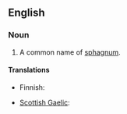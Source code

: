 ==English==

===Noun===
{{en-noun|sg=[[peat]] [[moss]]|-}}

# A common name of [[sphagnum]].

====Translations====
{{trans-top|sphagnum}}
* Finnish: {{t-|fi|rahkasammal}}
{{trans-mid}}
* [[Scottish Gaelic]]: {{t-|gd|mòinteach|f|xs=Scottish Gaelic}}
{{trans-bottom}}